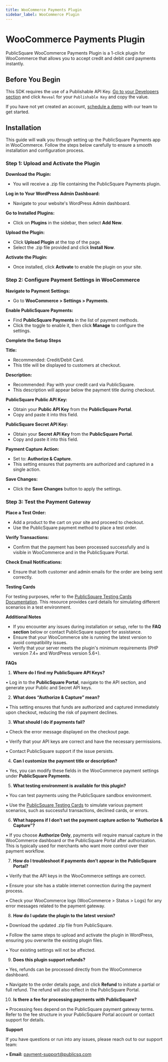 ```yaml
---
title: WooCommerce Payments Plugin
sidebar_label: WooCommerce Plugin 
---
```




# WooCommerce Payments Plugin

PublicSquare WooCommerce Payments Plugin is a 1-click plugin for WooCommerce that allows you to accept credit and debit card payments instantly.

## Before You Begin

This SDK requires the use of a Publishable API Key. [Go to your Developers section](https://portal.publicsquare.com/developers/api-keys) and click `Reveal` for your `Publishable Key` and copy the value.

If you have not yet created an account, [schedule a demo](https://payments.publicsquare.com/#demo) with our team to get started.

## Installation

This guide will walk you through setting up the PublicSquare Payments app in WooCommerce. Follow the steps below carefully to ensure a smooth installation and configuration process.

### Step 1: Upload and Activate the Plugin

**Download the Plugin:**

- You will receive a .zip file containing the PublicSquare Payments plugin.

**Log in to Your WordPress Admin Dashboard:**

- Navigate to your website's WordPress Admin dashboard.

**Go to Installed Plugins:**

- Click on **Plugins** in the sidebar, then select **Add New**.

**Upload the Plugin:**

- Click **Upload Plugin** at the top of the page.
- Select the .zip file provided and click **Install Now**.

**Activate the Plugin:**

- Once installed, click **Activate** to enable the plugin on your site.

### Step 2: Configure Payment Settings in WooCommerce

**Navigate to Payment Settings:**

- Go to **WooCommerce > Settings > Payments**.

**Enable PublicSquare Payments:**

- Find **PublicSquare Payments** in the list of payment methods.
- Click the toggle to enable it, then click **Manage** to configure the settings.

**Complete the Setup Steps**

**Title:**

- Recommended: Credit/Debit Card.
- This title will be displayed to customers at checkout.

**Description:**

- Recommended: Pay with your credit card via PublicSquare.
- This description will appear below the payment title during checkout.

**PublicSquare Public API Key:**

- Obtain your **Public API Key** from the **PublicSquare Portal**.
- Copy and paste it into this field.

**PublicSquare Secret API Key:**

- Obtain your **Secret API Key** from the **PublicSquare Portal**.
- Copy and paste it into this field.

**Payment Capture Action:**

- Set to: **Authorize & Capture**.
- This setting ensures that payments are authorized and captured in a single action.

**Save Changes:**

- Click the **Save Changes** button to apply the settings.

### Step 3: Test the Payment Gateway

**Place a Test Order:**

- Add a product to the cart on your site and proceed to checkout.
- Use the PublicSquare payment method to place a test order.

**Verify Transactions:**

- Confirm that the payment has been processed successfully and is visible in WooCommerce and in the PublicSquare Portal.

**Check Email Notifications:**

- Ensure that both customer and admin emails for the order are being sent correctly.

**Testing Cards**

For testing purposes, refer to the [PublicSquare Testing Cards Documentation](https://developers.publicsquare.com/api/testing#cards). This resource provides card details for simulating different scenarios in a test environment.

**Additional Notes**

- If you encounter any issues during installation or setup, refer to the **FAQ section** below or contact PublicSquare support for assistance.
- Ensure that your WooCommerce site is running the latest version to avoid compatibility issues.
- Verify that your server meets the plugin's minimum requirements (PHP version 7.4+ and WordPress version 5.6+).

**FAQs**

1.	**Where do I find my PublicSquare API Keys?**

•	Log in to the **PublicSquare Portal**, navigate to the API section, and generate your Public and Secret API keys.

2.	**What does “Authorize & Capture” mean?**

•	This setting ensures that funds are authorized and captured immediately upon checkout, reducing the risk of payment declines.

3.	**What should I do if payments fail?**

•	Check the error message displayed on the checkout page.

•	Verify that your API keys are correct and have the necessary permissions.

•	Contact PublicSquare support if the issue persists.

4.	**Can I customize the payment title or description?**

•	Yes, you can modify these fields in the WooCommerce payment settings under **PublicSquare Payments**.

5.	**What testing environment is available for this plugin?**

•	You can test payments using the PublicSquare sandbox environment.

•	Use the [PublicSquare Testing Cards](https://developers.publicsquare.com/api/testing#cards) to simulate various payment scenarios, such as successful transactions, declined cards, or errors.

6.	**What happens if I don’t set the payment capture action to “Authorize & Capture”?**

•	If you choose **Authorize Only**, payments will require manual capture in the WooCommerce dashboard or the PublicSquare Portal after authorization. This is typically used for merchants who want more control over their payment workflow.

7.	**How do I troubleshoot if payments don’t appear in the PublicSquare Portal?**

•	Verify that the API keys in the WooCommerce settings are correct.

•	Ensure your site has a stable internet connection during the payment process.

•	Check your WooCommerce logs (WooCommerce > Status > Logs) for any error messages related to the payment gateway.

8.	**How do I update the plugin to the latest version?**

•	Download the updated .zip file from PublicSquare.

•	Follow the same steps to upload and activate the plugin in WordPress, ensuring you overwrite the existing plugin files.

•	Your existing settings will not be affected.

9.	**Does this plugin support refunds?**

•	Yes, refunds can be processed directly from the WooCommerce dashboard.

•	Navigate to the order details page, and click **Refund** to initiate a partial or full refund. The refund will also reflect in the PublicSquare Portal.

10.	**Is there a fee for processing payments with PublicSquare?**

•	Processing fees depend on the PublicSquare payment gateway terms. Refer to the fee structure in your PublicSquare Portal account or contact support for details.

**Support**

If you have questions or run into any issues, please reach out to our support team:

•	**Email:** [payment-support@publicsq.com](mailto:payment-support@publicsq.com)
